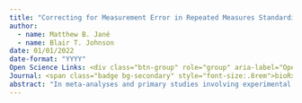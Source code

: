 ```yaml
---
title: "Correcting for Measurement Error in Repeated Measures Standardized Mean Differences"
author:
  - name: Matthew B. Jané
  - name: Blair T. Johnson
date: 01/01/2022
date-format: "YYYY"
Open Science Links: <div class="btn-group" role="group" aria-label="Open Science Links"> [Data](){.btn .btn-secondary .btn-sm role="button" data-toggle="data" title="Data File"}  [Code](){.btn .btn-secondary .btn-sm role="button" data-toggle="data" title="Data File"}  [PDF](){.btn .btn-secondary .btn-sm role="button" data-toggle="PDF" title="Data File"}</div>
Journal: <span class="badge bg-secondary" style="font-size:.8rem">bioRxiv</span><br><br>
abstract: "In meta-analyses and primary studies involving experimental or longitudinal studies, the repeated measures standardized mean difference, also known as Cohen's drm, is often used as a measure of within-person change. The outcome measures used in these studies are usually highly contaminated by measurement error (i.e., low reliability) which biases effect size estimates. The impact of measurement error in the traditional between-groups standardized mean difference is fairly straight-forward and known, but the repeated measures standardized mean difference is not. In this paper, we provide the functional form of the systematic bias induced by measurement error on the observed repeated measures standardized mean difference and a correction factor to mitigate such bias."
---
```


